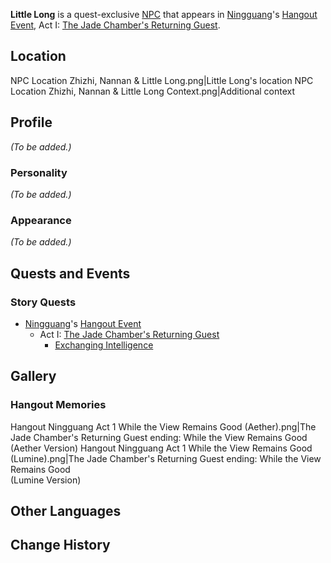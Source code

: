 {{Character Infobox
|type             = Quest NPC
|image            = NPC Little Long.png
|region           = Liyue
}}
'''Little Long''' is a quest-exclusive [[NPC]] that appears in [[Ningguang]]'s [[Hangout Event]], Act I: [[The Jade Chamber's Returning Guest]].

==Location==
<gallery hideaddbutton="true" captionalign="center">
NPC Location Zhizhi, Nannan & Little Long.png|Little Long's location
NPC Location Zhizhi, Nannan & Little Long Context.png|Additional context
</gallery>

==Profile==
<!-- detailed story/lore information goes here -->
''(To be added.)''

===Personality===
''(To be added.)''

===Appearance===
''(To be added.)''

==Quests and Events==
===Story Quests===
* [[Ningguang]]'s [[Hangout Event]]
** Act I: [[The Jade Chamber's Returning Guest]]
*** [[Exchanging Intelligence]]

==Gallery==
===Hangout Memories===
<gallery hideaddbutton="true" captionalign="center">
Hangout Ningguang Act 1 While the View Remains Good (Aether).png|The Jade Chamber's Returning Guest ending: While the View Remains Good<br />(Aether Version)
Hangout Ningguang Act 1 While the View Remains Good (Lumine).png|The Jade Chamber's Returning Guest ending: While the View Remains Good<br />(Lumine Version)
</gallery>

==Other Languages==
{{Other Languages
|default_hidden = 1
|en      = Little Long
|zhs     = 小龙
|zhs_rm  = Xiǎo Lóng
|zht     = 小龍
|zht_rm  = Xiǎo Lóng
|zh_note = {{Lang|mini=1|zh-Hans=小龙}}/{{Lang|mini=1|zh-Hant=小龍|zh-Hant_rm=Xiǎo Lóng}} can also mean "little dragon."
|ja      = 小龍
|ja_rm   = Shouryuu{{Assumed}}
|ko      = {{tt|소룡|小龍}}
|ko_rm   = Soryong
|es      = Pequeño Long
|fr      = Petit Long
|ru      = Маленький Лун
|th      = Little Long
|vi      = Tiểu Long
|de      = Kleiner Long
|id      = Little Long
|pt      = Pequeno Long
}}

==Change History==
{{Change History|2.4}}
<!--
==References==
{{Reflist}}-->